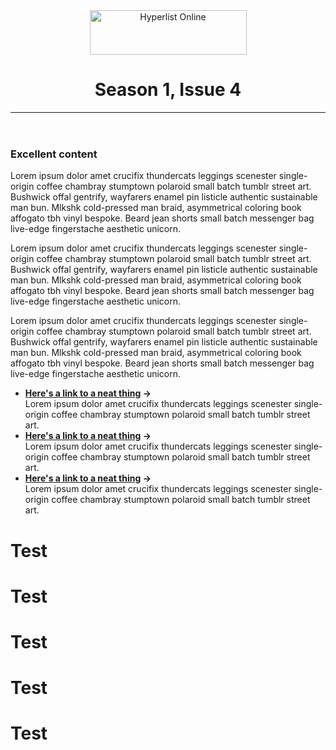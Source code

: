 

<Head>
  <title>Hyperlist Online</title>
  <meta name="viewport" content="width=device-width, initial-scale=1" />
</Head>

<header>
  <img src='/static/logo.svg' width='251' height='71' alt='Hyperlist Online' />
  <h1>Season 1, Issue 4</h1>
  <hr />
</header>

### Excellent content

Lorem ipsum dolor amet crucifix thundercats leggings scenester single-origin coffee chambray stumptown polaroid small batch tumblr street art. Bushwick offal gentrify, wayfarers enamel pin listicle authentic sustainable man bun. Mlkshk cold-pressed man braid, asymmetrical coloring book affogato tbh vinyl bespoke. Beard jean shorts small batch messenger bag live-edge fingerstache aesthetic unicorn.

Lorem ipsum dolor amet crucifix thundercats leggings scenester single-origin coffee chambray stumptown polaroid small batch tumblr street art. Bushwick offal gentrify, wayfarers enamel pin listicle authentic sustainable man bun. Mlkshk cold-pressed man braid, asymmetrical coloring book affogato tbh vinyl bespoke. Beard jean shorts small batch messenger bag live-edge fingerstache aesthetic unicorn.

Lorem ipsum dolor amet crucifix thundercats leggings scenester single-origin coffee chambray stumptown polaroid small batch tumblr street art. Bushwick offal gentrify, wayfarers enamel pin listicle authentic sustainable man bun. Mlkshk cold-pressed man braid, asymmetrical coloring book affogato tbh vinyl bespoke. Beard jean shorts small batch messenger bag live-edge fingerstache aesthetic unicorn.

- **[Here's a link to a neat thing](qedhqehd) →**    
  Lorem ipsum dolor amet crucifix thundercats leggings scenester single-origin coffee chambray stumptown polaroid small batch tumblr street art.
- **[Here's a link to a neat thing](qedhqehd) →**    
  Lorem ipsum dolor amet crucifix thundercats leggings scenester single-origin coffee chambray stumptown polaroid small batch tumblr street art.
- **[Here's a link to a neat thing](qedhqehd) →**    
  Lorem ipsum dolor amet crucifix thundercats leggings scenester single-origin coffee chambray stumptown polaroid small batch tumblr street art.

<div class='box my80 green'>

# Test

</div>

<div class='box my80 pink'>

# Test

</div>

<div class='box my80 yellow'>

# Test

</div>

<div class='box my80 purple'>

# Test

</div>

<div class='box my80 teal'>

# Test

</div>
